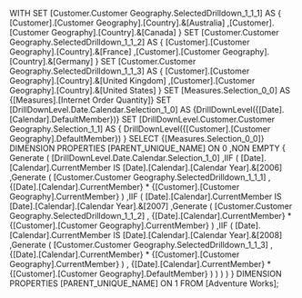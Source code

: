 WITH 
  SET [Customer.Customer Geography.SelectedDrilldown_1_1_1] AS 
    {
      [Customer].[Customer Geography].[Country].&[Australia]
     ,[Customer].[Customer Geography].[Country].&[Canada]
    } 
  SET [Customer.Customer Geography.SelectedDrilldown_1_1_2] AS 
    {
      [Customer].[Customer Geography].[Country].&[France]
     ,[Customer].[Customer Geography].[Country].&[Germany]
    } 
  SET [Customer.Customer Geography.SelectedDrilldown_1_1_3] AS 
    {
      [Customer].[Customer Geography].[Country].&[United Kingdom]
     ,[Customer].[Customer Geography].[Country].&[United States]
    } 
  SET [Measures.Selection_0_0] AS 
    {[Measures].[Internet Order Quantity]} 
  SET [DrillDownLevel.Date.Calendar.Selection_1_0] AS 
    {DrillDownLevel({[Date].[Calendar].DefaultMember})} 
  SET [DrillDownLevel.Customer.Customer Geography.Selection_1_1] AS 
    {
      DrillDownLevel({[Customer].[Customer Geography].DefaultMember})
    } 
SELECT 
  {[Measures.Selection_0_0]}
  DIMENSION PROPERTIES [PARENT_UNIQUE_NAME]  ON 0
 ,NON EMPTY 
    {
      Generate
      (
        [DrillDownLevel.Date.Calendar.Selection_1_0]
       ,IIF
        (
            [Date].[Calendar].CurrentMember
          IS 
            [Date].[Calendar].[Calendar Year].&[2006]
         ,Generate
          (
            [Customer.Customer Geography.SelectedDrilldown_1_1_1]
           ,
              {[Date].[Calendar].CurrentMember}
            * 
              {[Customer].[Customer Geography].CurrentMember}
          )
         ,IIF
          (
              [Date].[Calendar].CurrentMember
            IS 
              [Date].[Calendar].[Calendar Year].&[2007]
           ,Generate
            (
              [Customer.Customer Geography.SelectedDrilldown_1_1_2]
             ,
                {[Date].[Calendar].CurrentMember}
              * 
                {[Customer].[Customer Geography].CurrentMember}
            )
           ,IIF
            (
                [Date].[Calendar].CurrentMember
              IS 
                [Date].[Calendar].[Calendar Year].&[2008]
             ,Generate
              (
                [Customer.Customer Geography.SelectedDrilldown_1_1_3]
               ,
                  {[Date].[Calendar].CurrentMember}
                * 
                  {[Customer].[Customer Geography].CurrentMember}
              )
             ,
                {[Date].[Calendar].CurrentMember}
              * 
                {[Customer].[Customer Geography].DefaultMember}
            )
          )
        )
      )
    }
  DIMENSION PROPERTIES [PARENT_UNIQUE_NAME]  ON 1
FROM [Adventure Works];